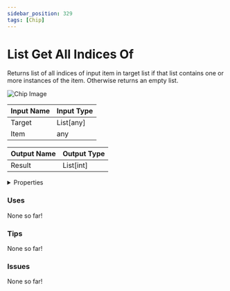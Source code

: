 ```yaml
---
sidebar_position: 329
tags: [Chip]
---
```


# List Get All Indices Of

Returns list of all indices of input item in target list if that list contains one or more instances of the item. Otherwise returns an empty list.



![Chip Image](/svg/09066fc7-c88e-49f2-992c-5ed10f4ee682.svg)

| Input Name | Input Type |
|-----------|-----------|
| Target | List[any] |
| Item | any |

| Output Name | Output Type |
|-----------|-----------|
| Result | List[int] |


<details>
  <summary>Properties</summary>
  <div>
    <div>
    <table>
      <thead>
        <tr>
          <th>Is beta required?</th>
          <th>❌</th>
        </tr>
        <tr>
          <th>Is this chip a trolling risk?</th>
          <th>❌</th>
        </tr>
        <tr>
          <th>Chip UUPD</th>
          <th>._uuid</th>
        </tr>
      </thead>
    </table>
    </div>
  </div>
</details>

### Uses

None so far!

### Tips

None so far!

### Issues

None so far!